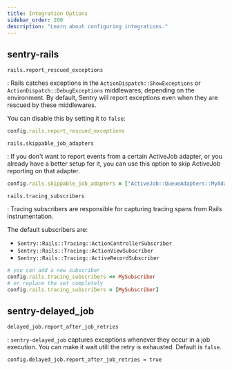 ```yaml
---
title: Integration Options
sidebar_order: 200
description: "Learn about configuring integrations."
---
```


## sentry-rails

`rails.report_rescued_exceptions`

: Rails catches exceptions in the `ActionDispatch::ShowExceptions` or `ActionDispatch::DebugExceptions` middlewares, depending on the environment. By default, Sentry will report exceptions even when they are rescued by these middlewares.

You can disable this by setting it to `false`:

```ruby
config.rails.report_rescued_exceptions
```

`rails.skippable_job_adapters`

: If you don't want to report events from a certain ActiveJob adapter, or you already have a better setup for it, you can use this option to skip ActiveJob reporting on that adapter.

```ruby
config.rails.skippable_job_adapters = ["ActiveJob::QueueAdapters::MyAdapter"]
```


`rails.tracing_subscribers`

: Tracing subscribers are responsible for capturing tracing spans from Rails instrumentation.


The default subscribers are:
- `Sentry::Rails::Tracing::ActionControllerSubscriber`
- `Sentry::Rails::Tracing::ActionViewSubscriber`
- `Sentry::Rails::Tracing::ActiveRecordSubscriber`

```ruby
# you can add a new subscriber
config.rails.tracing_subscribers << MySubscriber
# or replace the set completely
config.rails.tracing_subscribers = [MySubscriber]
```

## sentry-delayed_job

`delayed_job.report_after_job_retries`

: `sentry-delayed_job` captures exceptions whenever they occur in a job execution. You can make it wait utill the retry is exhausted. Default is `false`.

```
config.delayed_job.report_after_job_retries = true
```

